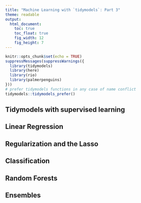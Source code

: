 ```yaml
---
title: "Machine Learning with `tidymodels`: Part 3" 
theme: readable
output:
  html_document:
    toc: true
    toc_float: true
    fig_width: 12
    fig_height: 7
---
```


```r
knitr::opts_chunk$set(echo = TRUE)
suppressMessages(suppressWarnings({ 
  library(tidymodels)
  library(here)
  library(rio)
  library(palmerpenguins)
}))
# prefer tidymodels functions in any case of name conflict
tidymodels::tidymodels_prefer() 
```

## Tidymodels with supervised learning 

## Linear Regression

## Regularization and the Lasso

## Classification 

## Random Forests 

## Ensembles